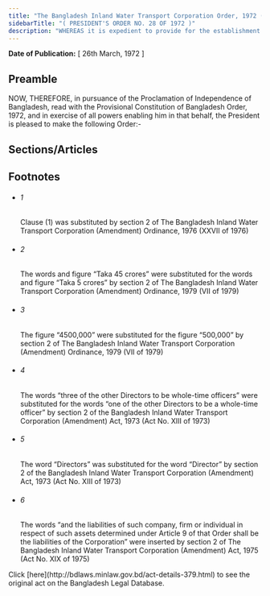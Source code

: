 ```yaml
---
title: "The Bangladesh Inland Water Transport Corporation Order, 1972 (President's Order)"
sidebarTitle: "( PRESIDENT'S ORDER NO. 28 OF 1972 )"
description: "WHEREAS it is expedient to provide for the establishment of a Corporation for the purpose of operation, promotion and development of coastal and inland shipping and water transport services and for the vesting in that Corporation of the assets and liabilities of the East Pakistan Shipping Corporation and of certain companies, firms and individuals carrying on coastal and inland Shipping and water transport business in Bangladesh and for matters connected therewith or incidental thereto;"
---
```


**Date of Publication:** [ 26th March, 1972 ]

## Preamble

NOW, THEREFORE, in pursuance of the Proclamation of Independence of Bangladesh, read with the Provisional Constitution of Bangladesh Order, 1972, and in exercise of all powers enabling him in that behalf, the President is pleased to make the following Order:-

## Sections/Articles

## Footnotes

- ###### 1

  Clause (1) was substituted by section 2 of The Bangladesh Inland Water Transport Corporation (Amendment) Ordinance, 1976 (XXVII of 1976)

- ###### 2

  The words and figure “Taka 45 crores” were substituted for the words and figure “Taka 5 crores” by section 2 of The Bangladesh Inland Water Transport Corporation (Amendment) Ordinance, 1979 (VII of 1979)

- ###### 3

  The figure “4500,000” were substituted for the figure “500,000” by section 2 of The Bangladesh Inland Water Transport Corporation (Amendment) Ordinance, 1979 (VII of 1979)

- ###### 4

  The words “three of the other Directors to be whole-time officers” were substituted for the words “one of the other Directors to be a whole-time officer” by section 2 of the Bangladesh Inland Water Transport Corporation (Amendment) Act, 1973 (Act No. XIII of 1973)

- ###### 5

  The word “Directors” was substituted for the word “Director” by section 2 of the Bangladesh Inland Water Transport Corporation (Amendment) Act, 1973 (Act No. XIII of 1973)

- ###### 6

  The words “and the liabilities of such company, firm or individual in respect of such assets determined under Article 9 of that Order shall be the liabilities of the Corporation” were inserted by section 2 of The Bangladesh Inland Water Transport Corporation (Amendment) Act, 1975 (Act No. XIX of 1975)

<Note>
  Click [here](http://bdlaws.minlaw.gov.bd/act-details-379.html) to see the original act on the Bangladesh Legal Database.
</Note>
